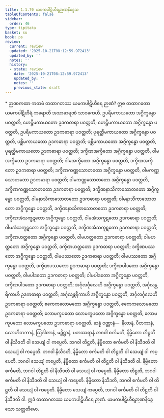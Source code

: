 ```yaml
---
title: 1.1.70 ယမကပါဋိဟီရဉာဏနိဒ္ဒေသ
tableOfContents: false
sidebar:
  order: 46
type: tipitaka
basket: su
book: ps
review:
  current: review
  updated: '2025-10-21T08:12:59.972413'
  updated_by: ''
  notes: ''
  history:
  - state: review
    date: '2025-10-21T08:12:59.972413'
    updated_by: ''
    notes: ''
    previous_state: draft
---
```



<DynamicBreadcrumb />


<ReviewStatus review={frontmatter.review} showDetails={true} />

<HypothesisAnnotation frontmatter={frontmatter} />

<Paragraph type="center" book="ps">
* ဉာဏကထာ
</Paragraph>


<Division number="116" book="ps" e="ch" v="26" p="120">

<Paragraph number="678" book="ps">
ကတမံ <Emphasis>တထာဂတဿ ယမကပါဋိဟီရေ ဉာဏံ?</Emphasis> ဣဓ တထာဂတော ယမကပါဋိဟီရံ ကရောတိ အသာဓာရဏံ သာဝကေဟိ. ဥပရိမကာယတော အဂ္ဂိက္ခန္ဓော ပဝတ္တတိ, ဟေဋ္ဌိမကာယတော ဥဒကဓာရာ ပဝတ္တတိ; ဟေဋ္ဌိမကာယတော အဂ္ဂိက္ခန္ဓော ပဝတ္တတိ, ဥပရိမကာယတော ဥဒကဓာရာ ပဝတ္တတိ; ပုရတ္ထိမကာယတော အဂ္ဂိက္ခန္ဓော ပဝတ္တတိ, ပစ္ဆိမကာယတော ဥဒကဓာရာ ပဝတ္တတိ; ပစ္ဆိမကာယတော အဂ္ဂိက္ခန္ဓော ပဝတ္တတိ, ပုရတ္ထိမကာယတော ဥဒကဓာရာ ပဝတ္တတိ; ဒက္ခိဏအက္ခိတော အဂ္ဂိက္ခန္ဓော ပဝတ္တတိ, ဝါမအက္ခိတော ဥဒကဓာရာ ပဝတ္တတိ; ဝါမအက္ခိတော အဂ္ဂိက္ခန္ဓော ပဝတ္တတိ, ဒက္ခိဏအက္ခိတော ဥဒကဓာရာ ပဝတ္တတိ; ဒက္ခိဏကဏ္ဏသောတတော အဂ္ဂိက္ခန္ဓော ပဝတ္တတိ, ဝါမကဏ္ဏသောတတော ဥဒကဓာရာ ပဝတ္တတိ; ဝါမကဏ္ဏသောတတော အဂ္ဂိက္ခန္ဓော ပဝတ္တတိ, ဒက္ခိဏကဏ္ဏသောတတော ဥဒကဓာရာ ပဝတ္တတိ; ဒက္ခိဏနာသိကာသောတတော အဂ္ဂိက္ခန္ဓော ပဝတ္တတိ, ဝါမနာသိကာသောတတော ဥဒကဓာရာ ပဝတ္တတိ; ဝါမနာသိကာသောတတော အဂ္ဂိက္ခန္ဓော ပဝတ္တတိ, ဒက္ခိဏနာသိကာသောတတော ဥဒကဓာရာ ပဝတ္တတိ; ဒက္ခိဏအံသကူဋတော အဂ္ဂိက္ခန္ဓော ပဝတ္တတိ, ဝါမအံသကူဋတော ဥဒကဓာရာ ပဝတ္တတိ; ဝါမအံသကူဋတော အဂ္ဂိက္ခန္ဓော ပဝတ္တတိ, ဒက္ခိဏအံသကူဋတော ဥဒကဓာရာ ပဝတ္တတိ; ဒက္ခိဏဟတ္ထတော အဂ္ဂိက္ခန္ဓော ပဝတ္တတိ, ဝါမဟတ္ထတော ဥဒကဓာရာ ပဝတ္တတိ; ဝါမဟတ္ထတော အဂ္ဂိက္ခန္ဓော ပဝတ္တတိ, ဒက္ခိဏဟတ္ထတော ဥဒကဓာရာ ပဝတ္တတိ; ဒက္ခိဏပဿတော အဂ္ဂိက္ခန္ဓော ပဝတ္တတိ, ဝါမပဿတော ဥဒကဓာရာ ပဝတ္တတိ; ဝါမပဿတော အဂ္ဂိက္ခန္ဓော ပဝတ္တတိ, ဒက္ခိဏပဿတော ဥဒကဓာရာ ပဝတ္တတိ; ဒက္ခိဏပါဒတော အဂ္ဂိက္ခန္ဓော ပဝတ္တတိ, ဝါမပါဒတော ဥဒကဓာရာ ပဝတ္တတိ; ဝါမပါဒတော အဂ္ဂိက္ခန္ဓော ပဝတ္တတိ, ဒက္ခိဏပါဒတော ဥဒကဓာရာ ပဝတ္တတိ; အင်္ဂုလင်္ဂုလေဟိ အဂ္ဂိက္ခန္ဓော ပဝတ္တတိ, အင်္ဂုလန္တရိကာဟိ ဥဒကဓာရာ ပဝတ္တတိ; အင်္ဂုလန္တရိကာဟိ အဂ္ဂိက္ခန္ဓော ပဝတ္တတိ, အင်္ဂုလင်္ဂုလေဟိ ဥဒကဓာရာ ပဝတ္တတိ; ဧကေကလောမတော အဂ္ဂိက္ခန္ဓော ပဝတ္တတိ, ဧကေကလောမတော ဥဒကဓာရာ ပဝတ္တတိ; လောမကူပတော လောမကူပတော အဂ္ဂိက္ခန္ဓော ပဝတ္တတိ, လောမကူပတော လောမကူပတော ဥဒကဓာရာ ပဝတ္တတိ.
</Paragraph>

<Paragraph number="679" book="ps">
ဆန္နံ ဝဏ္ဏာနံ—  နီလာနံ, ပီတကာနံ, လောဟိတကာနံ, ဩဒါတာနံ, မဉ္ဇိဋ္ဌာနံ, ပဘဿရာနံ ဘဂဝါ စင်္ကမတိ, နိမ္မိတော တိဋ္ဌတိ ဝါ နိသီဒတိ ဝါ သေယျံ ဝါ ကပ္ပေတိ. ဘဂဝါ တိဋ္ဌတိ, နိမ္မိတော စင်္ကမတိ ဝါ နိသီဒတိ ဝါ သေယျံ ဝါ ကပ္ပေတိ. ဘဂဝါ နိသီဒတိ, နိမ္မိတော စင်္ကမတိ ဝါ တိဋ္ဌတိ ဝါ သေယျံ ဝါ ကပ္ပေတိ. ဘဂဝါ သေယျံ ကပ္ပေတိ, နိမ္မိတော စင်္ကမတိ ဝါ တိဋ္ဌတိ ဝါ နိသီဒတိ ဝါ. နိမ္မိတော စင်္ကမတိ, ဘဂဝါ တိဋ္ဌတိ ဝါ နိသီဒတိ ဝါ သေယျံ ဝါ ကပ္ပေတိ. နိမ္မိတော တိဋ္ဌတိ, ဘဂဝါ စင်္ကမတိ ဝါ နိသီဒတိ ဝါ သေယျံ ဝါ ကပ္ပေတိ. နိမ္မိတော နိသီဒတိ, ဘဂဝါ စင်္ကမတိ ဝါ တိဋ္ဌတိ ဝါ သေယျံ ဝါ ကပ္ပေတိ. နိမ္မိတော သေယျံ ကပ္ပေတိ, ဘဂဝါ စင်္ကမတိ ဝါ တိဋ္ဌတိ ဝါ နိသီဒတိ ဝါ. ဣဒံ တထာဂတဿ ယမကပါဋိဟီရေ ဉာဏံ.

</Paragraph>
</Division>

<Paragraph number="680" type="center" book="ps">
ယမကပါဋိဟီရဉာဏနိဒ္ဒေသော သတ္တတိမော.
</Paragraph>